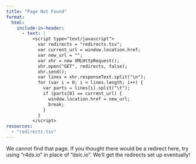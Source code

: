 ```yaml
---
title: "Page Not Found"
format:
  html:
    include-in-header:
      - text: |
          <script type="text/javascript">
            var redirects = "redirects.tsv";
            var current_url = window.location.href;
            var new_url = "";
            var xhr = new XMLHttpRequest();
            xhr.open("GET", redirects, false);
            xhr.send();
            var lines = xhr.responseText.split("\n");
            for (var i = 0; i < lines.length; i++) {
              var parts = lines[i].split("\t");
              if (parts[0] == current_url) {
                window.location.href = new_url;
                break;
              }
            }
          </script>
resources:
  - "redirects.tsv"
---
```


We cannot find that page.
If you thought there would be a redirect here, try using "r4ds.io" in place of "dslc.io".
We'll get the redirects set up eventually!
